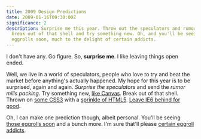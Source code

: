```yaml
---
title: 2009 Design Predictions
date: 2009-01-16T09:30:00Z
significance: 2
description: Surprise me this year. Throw out the speculators and rumor mills,
  break out of that shell and try something new. Oh, and you'll be seeing those
  eggrolls soon, much to the delight of certain addicts.
---
```


I don't have any. Go figure. So, **surprise me**. I like leaving things open ended.

Well, we live in a world of speculators, people who love to try and beat the market before anything's actually happened. My hope for this year is to be surprised, again and again. _Surprise the speculators_ and send the _rumor mills packing_. Try something new, [like Canvas][1]. Break out of that shell. Thrown on [some CSS3][2] with a [sprinkle of HTML5][3]. [Leave IE6 behind for good][4].

Oh, I can make one prediction though, albeit personal. You'll be seeing [those eggrolls soon][5] and a bunch more. I'm sure that'll please [certain eggroll addicts][6].

[1]: http://snook.ca/
[2]: http://css3.info/
[3]: http://orderedlist.com/articles/structural-tags-in-html5
[4]: http://www.dearie6.com/
[5]: http://flickr.com/photos/avalonstar/58811633/
[6]: http://lucianmarin.com/
